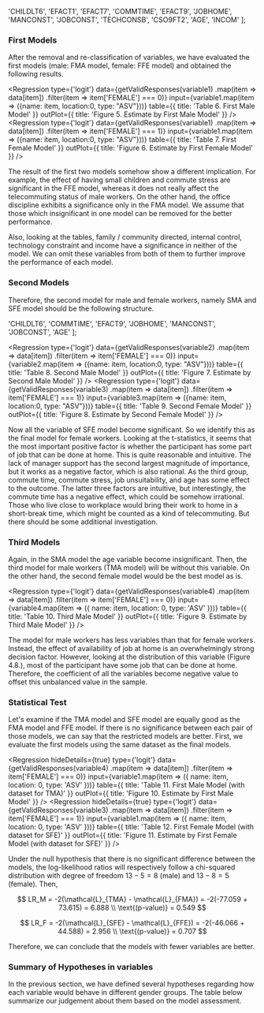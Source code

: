 
  'CHILDLT6',
  'EFACT1',
  'EFACT7',
  'COMMTIME',
  'EFACT9',
  'JOBHOME',
  'MANCONST',
  'JOBCONST',
  'TECHCONSB',
  'CSO9FT2',
  'AGE',
  'INCOM'
];

### First Models

After the removal and re-classification of variables, we have evaluated the first models (male: FMA model, female: FFE model) and obtained the following results.

<Regression
  type={'logit'}
  data={getValidResponses(variable1)
    .map(item => data[item])
    .filter(item => item['FEMALE'] === 0)}
  input={variable1.map(item => ({name: item, location:0, type: "ASV"}))}
  table={{ title: 'Table 6. First Male Model' }}
  outPlot={{ title: 'Figure 5. Estimate by First Male Model' }}
/>
<Regression
  type={'logit'}
  data={getValidResponses(variable1)
    .map(item => data[item])
    .filter(item => item['FEMALE'] === 1)}
  input={variable1.map(item => ({name: item, location:0, type: "ASV"}))}
  table={{ title: 'Table 7. First Female Model' }}
  outPlot={{ title: 'Figure 6. Estimate by First Female Model' }}
/>

The result of the first two models somehow show a different implication. For example, the effect of having small children and commute stress are significant in the FFE model, whereas it does not really affect the telecommuting status of male workers. On the other hand, the office discipline exhibits a significance only in the FMA model. We assume that those which insignificant in one model can be removed for the better performance.

Also, looking at the tables, family / community directed, internal control, technology constraint and income have a significance in neither of the model. We can omit these variables from both of them to further improve the performance of each model.

### Second Models

Therefore, the second model for male and female workers, namely SMA and SFE model should be the following structure.


  'CHILDLT6',
  'COMMTIME',
  'EFACT9',
  'JOBHOME',
  'MANCONST',
  'JOBCONST',
  'AGE'
];

<Regression
  type={'logit'}
  data={getValidResponses(variable2)
    .map(item => data[item])
    .filter(item => item['FEMALE'] === 0)}
  input={variable2.map(item => ({name: item, location:0, type: "ASV"}))}
  table={{ title: 'Table 8. Second Male Model' }}
  outPlot={{ title: 'Figure 7. Estimate by Second Male Model' }}
/>
<Regression
  type={'logit'}
  data={getValidResponses(variable3)
    .map(item => data[item])
    .filter(item => item['FEMALE'] === 1)}
  input={variable3.map(item => ({name: item, location:0, type: "ASV"}))}
  table={{ title: 'Table 9. Second Female Model' }}
  outPlot={{ title: 'Figure 8. Estimate by Second Female Model' }}
/>

Now all the variable of SFE model become significant. So we identify this as the final model for female workers. Looking at the t-statistics, it seems that the most important positive factor is whether the participant has some part of job that can be done at home. This is quite reasonable and intuitive. The lack of manager support has the second largest magnitude of importance, but it works as a negative factor, which is also rational. As the third group, commute time, commute stress, job unsuitability, and age has some effect to the outcome. The latter three factors are intuitive, but interestingly, the commute time has a negative effect, which could be somehow irrational. Those who live close to workplace would bring their work to home in a short-break time, which might be counted as a kind of telecommuting. But there should be some additional investigation.

### Third Models

Again, in the SMA model the age variable become insignificant. Then, the third model for male workers (TMA model) will be without this variable. On the other hand, the second female model would be the best model as is.


<Regression
  type={'logit'}
  data={getValidResponses(variable4)
    .map(item => data[item])
    .filter(item => item['FEMALE'] === 0)}
  input={variable4.map(item => ({ name: item, location: 0, type: 'ASV' }))}
  table={{ title: 'Table 10. Third Male Model' }}
  outPlot={{ title: 'Figure 9. Estimate by Third Male Model' }}
/>

The model for male workers has less variables than that for female workers. Instead, the effect of availability of job at home is an overwhelmingly strong decision factor. However, looking at the distribution of this variable (Figure 4.8.), most of the participant have some job that can be done at home. Therefore, the coefficient of all the variables become negative value to offset this unbalanced value in the sample.

### Statistical Test

Let's examine if the TMA model and SFE model are equally good as the FMA model and FFE model. If there is no significance between each pair of those models, we can say that the restricted models are better. First, we evaluate the first models using the same dataset as the final models.

<Regression
hideDetails={true}
  type={'logit'}
  data={getValidResponses(variable4)
    .map(item => data[item])
    .filter(item => item['FEMALE'] === 0)}
  input={variable1.map(item => ({ name: item, location: 0, type: 'ASV' }))}
  table={{ title: 'Table 11. First Male Model (with dataset for TMA)' }}
  outPlot={{ title: 'Figure 10. Estimate by First Male Model' }}
/>
<Regression
hideDetails={true}
  type={'logit'}
  data={getValidResponses(variable3)
    .map(item => data[item])
    .filter(item => item['FEMALE'] === 1)}
  input={variable1.map(item => ({ name: item, location: 0, type: 'ASV' }))}
  table={{ title: 'Table 12. First Female Model (with dataset for SFE)' }}
  outPlot={{
    title: 'Figure 11. Estimate by First Female Model (with dataset for SFE)'
  }}
/>

Under the null hypothesis that there is no significant difference between the models, the log-likelihood ratios will respectively follow a chi-squared distribution with degree of freedom $13 - 5 = 8$ (male) and $13 - 8 = 5$ (female). Then,

<GetPVal x={6.888} k={8} />

$$
LR_M = -2(\mathcal{L}_{TMA} - \mathcal{L}_{FMA}) = -2(-77.059 + 73.615) = 6.888 \\
\text{(p-value)} = 0.549
$$

<GetPVal x={2.956} k={5} />

$$
LR_F = -2(\mathcal{L}_{SFE} - \mathcal{L}_{FFE}) = -2(-46.066 + 44.588) = 2.956 \\
\text{(p-value)} = 0.707
$$

Therefore, we can conclude that the models with fewer variables are better.

### Summary of Hypotheses in variables

In the previous section, we have defined several hypotheses regarding how each variable would behave in different gender groups. The table below summarize our judgement about them based on the model assessment.

<Table />

